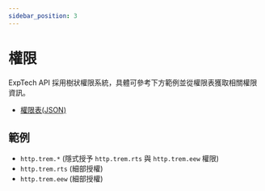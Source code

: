 ```yaml
---
sidebar_position: 3
---
```


# 權限

ExpTech API 採用樹狀權限系統，具體可參考下方範例並從權限表獲取相關權限資訊。

- [權限表(JSON)](https://api.exptech.dev/api/v1/auth/permissions)

## 範例

- `http.trem.*` (隱式授予 `http.trem.rts` 與 `http.trem.eew` 權限)
- `http.trem.rts` (細部授權)
- `http.trem.eew` (細部授權)
